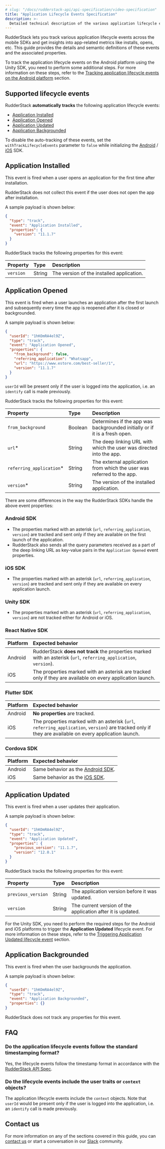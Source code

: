 ```yaml
---
# slug: "/docs/rudderstack-api/api-specification/video-specification"
title: "Application Lifecycle Events Specification"
description: >-
  Detailed technical description of the various application lifecycle events tracked by the RudderStack SDKs.
---
```


RudderStack lets you track various application lifecycle events across the mobile SDKs and get insights into app-related metrics like installs, opens, etc. This guide provides the details and semantic definitions of these events and the associated properties.

<div class="infoBlock">
  
To track the application lifecycle events on the Android platform using the Unity SDK, you need to perform some additional steps. For more information on these steps, refer to the <a href="https://www.rudderstack.com/docs/stream-sources/rudderstack-sdk-integration-guides/rudderstack-unity-sdk/#tracking-application-lifecycle-events-on-the-android-platform">Tracking application lifecycle events on the Android platform</a> section.
</div>



## Supported lifecycle events

RudderStack **automatically tracks** the following application lifecycle events:

- [Application Installed](#application-installed)
- [Application Opened](#application-opened)
- [Application Updated](#application-updated)
- [Application Backgrounded](#application-backgrounded)

<div class="infoBlock">

To disable the auto-tracking of these events, set the <code class="inline-code">withTrackLifecycleEvents</code> parameter to <code class="inline-code">false</code> while initializing the <a href="https://www.rudderstack.com/docs/stream-sources/rudderstack-sdk-integration-guides/rudderstack-android-sdk/#initializing-the-rudderstack-client">Android</a> / <a href="https://www.rudderstack.com/docs/stream-sources/rudderstack-sdk-integration-guides/rudderstack-ios-sdk/#initializing-the-rudderstack-client">iOS</a> SDK.
</div>

## Application Installed

This event is fired when a user opens an application for the first time after installation.

<div class="warningBlock">

RudderStack does not collect this event if the user does not open the app after installation.
</div>

A sample payload is shown below:

```json
{
  "type": "track",
  "event": "Application Installed",
  "properties": {
    "version": "11.1.7"
  }
}
```

RudderStack tracks the following properties for this event:

| Property | Type | Description |
| :--------| :-----| :------------|
| `version` | String | The version of the installed application. |

## Application Opened

This event is fired when a user launches an application after the first launch and subsequently every time the app is reopened after it is closed or backgrounded.

A sample payload is shown below:

```json
{
  "userId": "1hKOmRA4el9Z",
  "type": "track",
  "event": "Application Opened",
  "properties": {
    "from_background": false,
    "referring_application": "Whatsapp",
    "url": "https://www.estore.com/best-seller/1",
    "version": "11.1.7"
  }
}
```


<div class="infoBlock">
  
  <code class="inline-code">userId</code> will be present only if the user is logged into the application, i.e. an <code class="inline-code">identify</code> call is made previously.
</div>

RudderStack tracks the following properties for this event:

| Property | Type | Description |
| :--------| :-----| :------------|
| `from_background` | Boolean | Determines if the app was backgrounded initially or if it is a fresh open.  |
| `url`* | String | The deep linking URL with which the user was directed into the app. |
| `referring_application`* | String | The external application from which the user was referred to the app. |
| `version`* | String | The version of the installed application. |

There are some differences in the way the RudderStack SDKs handle the above event properties:

### Android SDK

- The properties marked with an asterisk (`url`, `referring_application`, `version`) are tracked and sent only if they are available on the first launch of the application.
- RudderStack also sends all the query parameters received as a part of the deep linking URL as key-value pairs in the `Application Opened` event properties.

### iOS SDK

- The properties marked with an asterisk (`url`, `referring_application`, `version`) are tracked and sent only if they are available on every application launch.

### Unity SDK

- The properties marked with an asterisk (`url`, `referring_application`, `version`) are not tracked either for Android or iOS.

### React Native SDK

| Platform | Expected behavior |
| :--------| :---|
| Android | RudderStack **does not track** the properties marked with an asterisk (`url`, `referring_application`, `version`). | 
| iOS | The properties marked with an asterisk are tracked only if they are available on every application launch. |

### Flutter SDK

| Platform | Expected behavior |
| :--------| :---|
| Android | **No properties** are tracked. | 
| iOS | The properties marked with an asterisk (`url`, `referring_application`, `version`)  are tracked only if they are available on every application launch. |

### Cordova SDK

| Platform | Expected behavior |
| :--------| :---|
| Android | Same behavior as the [Android SDK](#android-sdk). | 
| iOS | Same behavior as the [iOS SDK](#ios-sdk). |

## Application Updated

This event is fired when a user updates their application.

A sample payload is shown below:

```json
{
  "userId": "1hKOmRA4el9Z",
  "type": "track",
  "event": "Application Updated",
  "properties": {
    "previous_version": "11.1.7",
    "version": "12.0.1"
  }
}
```

RudderStack tracks the following properties for this event:

| Property | Type | Description |
| :--------| :-----| :------------|
| `previous_version` | String | The application version before it was updated.  |
| `version` | String | The current version of the application after it is updated. |


<div class="infoBlock">

For the Unity SDK, you need to perform the required steps for the Android and iOS platforms to trigger the <strong>Application Updated</strong> lifecycle event. For more information on these steps, refer to the 
 <a href="https://www.rudderstack.com/docs/stream-sources/rudderstack-sdk-integration-guides/rudderstack-unity-sdk/#triggering-application-updated-lifecycle-event">Triggering Application Updated lifecycle event</a> section.
</div>

## Application Backgrounded

This event is fired when the user backgrounds the application.

A sample payload is shown below:

```json
{
  "userId": "1hKOmRA4el9Z",
  "type": "track",
  "event": "Application Backgrounded",
  "properties": {}
}
```

<div class="infoBlock">

RudderStack does not track any properties for this event.
</div>

## FAQ

### Do the application lifecycle events follow the standard timestamping format?

Yes, the lifecycle events follow the timestamp format in accordance with the [RudderStack API Spec](https://www.rudderstack.com/docs/rudderstack-api/api-specification/rudderstack-spec/common-fields/).

### Do the lifecycle events include the user traits or `context` objects?

The application lifecycle events include the `context` objects. Note that `userId` would be present only if the user is logged into the application, i.e. an `identify` call is made previously.

## Contact us

For more information on any of the sections covered in this guide, you can [contact us](mailto:%20docs@rudderstack.com) or start a conversation in our [Slack](https://rudderstack.com/join-rudderstack-slack-community) community.
